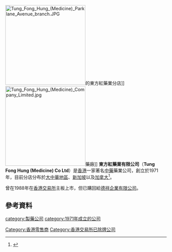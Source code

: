 {{Expand|time=2011-11-07}}
[[File:Tung_Fong_Hung_(Medicine)_Parklane_Avenue_branch.JPG|250px]]的東方紅藥業分店]]
[[File:Tung_Fong_Hung_(Medicine)_Company_Limited.jpg|250px]]藥廠]]
'''東方紅藥業有限公司'''（'''Tung Fong Hung (Medicine) Co Ltd'''）是[[香港|香港]]一家著名[[中藥|中藥]]藥業公司，創立於1971年，目前分店分布於[[大中華地區|大中華地區]]、[[新加坡|新加坡]]以及[[加拿大|加拿大]]<ref>{{Cite web |url=http://www.tfh.com.hk/hk/page/about.asp |title=東方紅藥業有限公司 公司簡介 |access-date=2011-11-07 |archive-date=2016-04-16 |archive-url=https://web.archive.org/web/20160416003341/http://www.tfh.com.hk/hk/page/about.asp |dead-url=no }}</ref>。

曾在1988年在[[香港交易所|香港交易所]]主板上市，但已購回給[[德祥企業有限公司|德祥企業有限公司]]。

==參考資料==
{{reflist}}
{{HK-company-stub}}

[[Category:香港零售商|Category:香港零售商]]
[[Category:香港交易所已除牌公司|Category:香港交易所已除牌公司]]
[[category:製藥公司|category:製藥公司]]
[[category:1971年成立的公司|category:1971年成立的公司]]